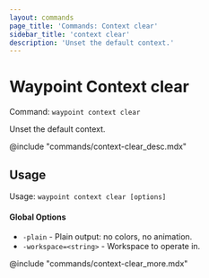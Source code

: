```yaml
---
layout: commands
page_title: 'Commands: Context clear'
sidebar_title: 'context clear'
description: 'Unset the default context.'
---
```


# Waypoint Context clear

Command: `waypoint context clear`

Unset the default context.

@include "commands/context-clear_desc.mdx"

## Usage

Usage: `waypoint context clear [options]`

#### Global Options

- `-plain` - Plain output: no colors, no animation.
- `-workspace=<string>` - Workspace to operate in.

@include "commands/context-clear_more.mdx"
